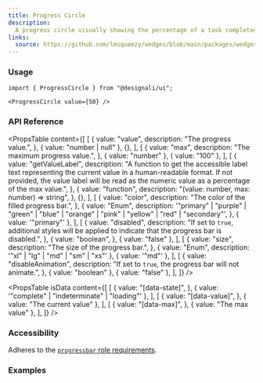 ```yaml
---
title: Progress Circle
description:
  A progress circle visually showing the percentage of a task completed.
links:
  source: https://github.com/lmsqueezy/wedges/blob/main/packages/wedges/src/components/Progress/ProgressCircle.tsx
---
```


<PreviewComponent name="progress-circle/preview" />

### Usage

```tsx
import { ProgressCircle } from "@designali/ui";
```

```tsx showLineNumbers
<ProgressCircle value={50} />
```

### API Reference

<PropsTable
  content={[
    [
      {
        value: "value",
        description: "The progress value.",
      },
      { value: "number | null" },
      {},
    ],
    [
      {
        value: "max",
        description: "The maximum progress value.",
      },
      { value: "number" },
      { value: "100" },
    ],
    [
      {
        value: "getValueLabel",
        description:
          "A function to get the accessible label text representing the current value in a human-readable format. If not provided, the value label will be read as the numeric value as a percentage of the max value.",
      },
      {
        value: "function",
        description: "(value: number, max: number) => string",
      },
      {},
    ],
    [
      {
        value: "color",
        description: "The color of the filled progress bar.",
      },
      {
        value: "Enum",
        description:
          '"primary" | "purple" | "green" | "blue" | "orange" | "pink" | "yellow" | "red" | "secondary"',
      },
      { value: '"primary"' },
    ],
    [
      {
        value: "disabled",
        description:
          "If set to `true`, additional styles will be applied to indicate that the progress bar is disabled.",
      },
      {
        value: "boolean",
      },
      { value: "false" },
    ],
    [
      {
        value: "size",
        description: "The size of the progress bar.",
      },
      { value: "Enum", description: '"xl" | "lg" | "md" | "sm" | "xs"' },
      { value: '"md"' },
    ],
    [
      {
        value: "disableAnimation",
        description: "If set to `true`, the progress bar will not animate.",
      },
      { value: "boolean" },
      { value: "false" },
    ],
  ]}
/>

<PropsTable
  isData
  content={[
    [
      {
        value: "[data-state]",
      },
      { value: '"complete" | "indeterminate" | "loading"' },
    ],
    [
      {
        value: "[data-value]",
      },
      { value: "The current value" },
    ],
    [
      {
        value: "[data-max]",
      },
      { value: "The max value" },
    ],
  ]}
/>

### Accessibility

Adheres to the
<a href="https://www.w3.org/WAI/ARIA/apg/patterns/meter" target="_blank" rel="nofollow noreferrer">`progressbar`
role requirements</a>.

### Examples

<PreviewComponent name="progress-circle/example-1" />
